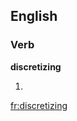 ==English==

===Verb===
'''discretizing'''

# {{present participle of|[[discretize]]}}

[[fr:discretizing]]